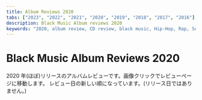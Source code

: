 ```yaml
---
title: Album Reviews 2020
tabs: ["2023", "2022", "2021", "2020", "2019", "2018", "2017", "2016"]
description: Black Music Album reviews 2020
keywords: "2020, album review, CD review, black music, Hip-Hop, Rap, Soul, R&B"
---
```



# Black Music Album Reviews 2020

<PageDescription>

2020 年(ほぼ)リリースのアルバムレビューです。画像クリックでレビューページに移動します。
レビュー日の新しい順になっています。(リリース日ではありません。)

</PageDescription>

<Row>
  <Column colMd={2} colLg={3} noGutterMdLeft>
    <Review1 />
  </Column>
  <Column colMd={2} colLg={3} noGutterMdLeft>
    <Review2 />
  </Column>
  <Column colMd={2} colLg={3} noGutterMdLeft>
    <Review3 />
  </Column>
  <Column colMd={2} colLg={3} noGutterMdLeft>
    <Review4 />
  </Column>
</Row>

<Row>
  <Column colMd={2} colLg={3} noGutterMdLeft>
    <Review5 />
  </Column>
  <Column colMd={2} colLg={3} noGutterMdLeft>
    <Review6 />
  </Column>
  <Column colMd={2} colLg={3} noGutterMdLeft>
    <Review7 />
  </Column>
  <Column colMd={2} colLg={3} noGutterMdLeft>
    <Review8 />
  </Column>
</Row>

<Row>
  <Column colMd={2} colLg={3} noGutterMdLeft>
    <Review9 />
  </Column>
  <Column colMd={2} colLg={3} noGutterMdLeft>
    <Review10 />
  </Column>
  <Column colMd={2} colLg={3} noGutterMdLeft>
    <Review11 />
  </Column>
  <Column colMd={2} colLg={3} noGutterMdLeft>
    <Review12 />
  </Column>
</Row>

<Row>
  <Column colMd={2} colLg={3} noGutterMdLeft>
    <Review13 />
  </Column>
  <Column colMd={2} colLg={3} noGutterMdLeft>
    <Review14 />
  </Column>
  <Column colMd={2} colLg={3} noGutterMdLeft>
    <Review15 />
  </Column>
  <Column colMd={2} colLg={3} noGutterMdLeft>
    <Review16 />
  </Column>
</Row>

<Row>
  <Column colMd={2} colLg={3} noGutterMdLeft>
    <Review17 />
  </Column>
  <Column colMd={2} colLg={3} noGutterMdLeft>
    <Review18 />
  </Column>
  <Column colMd={2} colLg={3} noGutterMdLeft>
    <Review19 />
  </Column>
  <Column colMd={2} colLg={3} noGutterMdLeft>
    <Review20 />
  </Column>
</Row>

<Row>
  <Column colMd={2} colLg={3} noGutterMdLeft>
    <Review21 />
  </Column>
  <Column colMd={2} colLg={3} noGutterMdLeft>
    <Review22 />
  </Column>
  <Column colMd={2} colLg={3} noGutterMdLeft>
    <Review23 />
  </Column>
  <Column colMd={2} colLg={3} noGutterMdLeft>
    <Review24 />
  </Column>
</Row>

<Row>
  <Column colMd={2} colLg={3} noGutterMdLeft>
    <Review25 />
  </Column>
  <Column colMd={2} colLg={3} noGutterMdLeft>
    <Review26 />
  </Column>
  <Column colMd={2} colLg={3} noGutterMdLeft>
    <Review27 />
  </Column>
  <Column colMd={2} colLg={3} noGutterMdLeft>
    <Review28 />
  </Column>
</Row>

<Row>
  <Column colMd={2} colLg={3} noGutterMdLeft>
    <Review29 />
  </Column>
  <Column colMd={2} colLg={3} noGutterMdLeft>
    <Review30 />
  </Column>
  <Column colMd={2} colLg={3} noGutterMdLeft>
    <Review31 />
  </Column>
  <Column colMd={2} colLg={3} noGutterMdLeft>
    <Review32 />
  </Column>
</Row>

<Row>
  <Column colMd={2} colLg={3} noGutterMdLeft>
    <Review33 />
  </Column>
  <Column colMd={2} colLg={3} noGutterMdLeft>
    <Review34 />
  </Column>
  <Column colMd={2} colLg={3} noGutterMdLeft>
    <Review35 />
  </Column>
  <Column colMd={2} colLg={3} noGutterMdLeft>
    <Review36 />
  </Column>
</Row>

<Row>
  <Column colMd={2} colLg={3} noGutterMdLeft>
    <Review37 />
  </Column>
  <Column colMd={2} colLg={3} noGutterMdLeft>
    <Review38 />
  </Column>
  <Column colMd={2} colLg={3} noGutterMdLeft>
    <Review39 />
  </Column>
  <Column colMd={2} colLg={3} noGutterMdLeft>
    <Review40 />
  </Column>
</Row>

<Row>
  <Column colMd={2} colLg={3} noGutterMdLeft>
    <Review41 />
  </Column>
  <Column colMd={2} colLg={3} noGutterMdLeft>
    <Review42 />
  </Column>
</Row>
